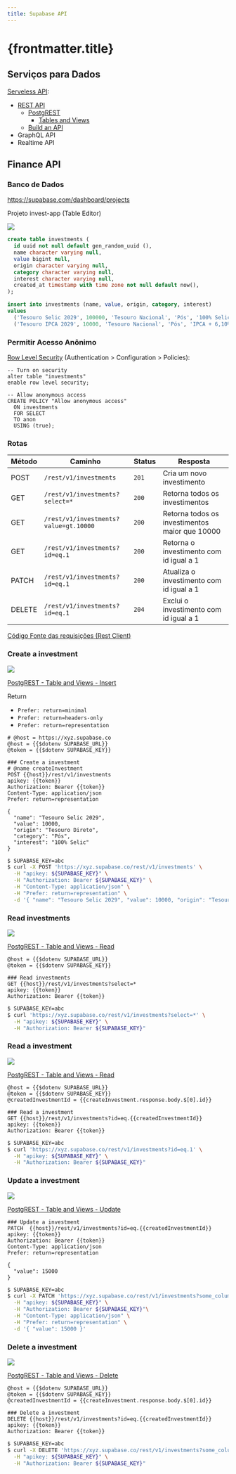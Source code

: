```yaml
---
title: Supabase API
---
```



# {frontmatter.title}

## Serviços para Dados

[Serveless API](https://supabase.com/docs/guides/api):
- [REST API](https://supabase.com/docs/guides/api#rest-api-overview)
  - [PostgREST](https://postgrest.org/en/stable/)
    - [Tables and Views](https://postgrest.org/en/stable/references/api/tables_views.html#)
  - [Build an API](https://supabase.com/docs/guides/api/quickstart)
- GraphQL API
- Realtime API

## Finance API

### Banco de Dados

https://supabase.com/dashboard/projects

Projeto invest-app (Table Editor)

![](/ls/imgs/package/supabase-api/database.png)

```sql
create table investments (
  id uuid not null default gen_random_uuid (),
  name character varying null,
  value bigint null,
  origin character varying null,
  category character varying null,
  interest character varying null,
  created_at timestamp with time zone not null default now(),
);
```

```sql
insert into investments (name, value, origin, category, interest)
values
  ('Tesouro Selic 2029', 100000, 'Tesouro Nacional', 'Pós', '100% Selic'),
  ('Tesouro IPCA 2029', 10000, 'Tesouro Nacional', 'Pós', 'IPCA + 6,10%');
```

### Permitir Acesso Anônimo

[Row Level Security](https://supabase.com/docs/guides/auth/row-level-security) (Authentication > Configuration > Policies):

```text
-- Turn on security
alter table "investments"
enable row level security;

-- Allow anonymous access
CREATE POLICY "Allow anonymous access"
  ON investments
  FOR SELECT
  TO anon
  USING (true);
```

### Rotas

| Método | Caminho                               | Status | Resposta                                       |
| ------ | ------------------------------------- | ------ | ---------------------------------------------- |
| POST   | `/rest/v1/investments`                | `201`  | Cria um novo investimento                      |
| GET    | `/rest/v1/investments?select=*`       | `200`  | Retorna todos os investimentos                 |
| GET    | `/rest/v1/investments?value=gt.10000` | `200`  | Retorna todos os investimentos maior que 10000 |
| GET    | `/rest/v1/investments?id=eq.1`        | `200`  | Retorna o investimento com id igual a 1        |
| PATCH  | `/rest/v1/investments?id=eq.1`        | `200`  | Atualiza o investimento com id igual a 1       |
| DELETE | `/rest/v1/investments?id=eq.1`        | `204`  | Exclui o investimento com id igual a 1         |

[Código Fonte das requisições (Rest Client)](https://github.com/ifpb/ls/tree/main/public/codes/package/supabase-api/)

### Create a investment

![](/ls/imgs/package/supabase-api/post-investment.png)

[PostgREST - Table and Views - Insert](https://postgrest.org/en/stable/references/api/tables_views.html#insert)

Return
- `Prefer: return=minimal`
- `Prefer: return=headers-only`
- `Prefer: return=representation`

<CodePreview src="/codes/package/supabase-api/.env.example" />

```http
# @host = https://xyz.supabase.co
@host = {{$dotenv SUPABASE_URL}}
@token = {{$dotenv SUPABASE_KEY}}

### Create a investment
# @name createInvestment
POST {{host}}/rest/v1/investments
apikey: {{token}}
Authorization: Bearer {{token}}
Content-Type: application/json
Prefer: return=representation

{
  "name": "Tesouro Selic 2029",
  "value": 10000,
  "origin": "Tesouro Direto",
  "category": "Pós",
  "interest": "100% Selic"
}
```

```bash
$ SUPABASE_KEY=abc
$ curl -X POST 'https://xyz.supabase.co/rest/v1/investments' \
  -H "apikey: ${SUPABASE_KEY}" \
  -H "Authorization: Bearer ${SUPABASE_KEY}" \
  -H "Content-Type: application/json" \
  -H "Prefer: return=representation" \
  -d '{ "name": "Tesouro Selic 2029", "value": 10000, "origin": "Tesouro Nacional", "category": "Pós", "interest": "100% Selic" }'
```

### Read investments

![](/ls/imgs/package/supabase-api/get-investments.png)

[PostgREST - Table and Views - Read](https://postgrest.org/en/stable/references/api/tables_views.html#read)

```http
@host = {{$dotenv SUPABASE_URL}}
@token = {{$dotenv SUPABASE_KEY}}

### Read investments
GET {{host}}/rest/v1/investments?select=*
apikey: {{token}}
Authorization: Bearer {{token}}
```

```bash
$ SUPABASE_KEY=abc
$ curl 'https://xyz.supabase.co/rest/v1/investments?select=*' \
  -H "apikey: ${SUPABASE_KEY}" \
  -H "Authorization: Bearer ${SUPABASE_KEY}"
```

### Read a investment

![](/ls/imgs/package/supabase-api/get-investment.png)

[PostgREST - Table and Views - Read](https://postgrest.org/en/stable/references/api/tables_views.html#read)

```http
@host = {{$dotenv SUPABASE_URL}}
@token = {{$dotenv SUPABASE_KEY}}
@createdInvestmentId = {{createInvestment.response.body.$[0].id}}

### Read a investment
GET {{host}}/rest/v1/investments?id=eq.{{createdInvestmentId}}
apikey: {{token}}
Authorization: Bearer {{token}}
```

```bash
$ SUPABASE_KEY=abc
$ curl 'https://xyz.supabase.co/rest/v1/investments?id=eq.1' \
  -H "apikey: ${SUPABASE_KEY}" \
  -H "Authorization: Bearer ${SUPABASE_KEY}"
```



### Update a investment

![](/ls/imgs/package/supabase-api/patch-investment.png)

[PostgREST - Table and Views - Update](https://postgrest.org/en/stable/references/api/tables_views.html#update)

```http
### Update a investment
PATCH  {{host}}/rest/v1/investments?id=eq.{{createdInvestmentId}}
apikey: {{token}}
Authorization: Bearer {{token}}
Content-Type: application/json
Prefer: return=representation

{
  "value": 15000
}
```

```bash
$ SUPABASE_KEY=abc
$ curl -X PATCH 'https://xyz.supabase.co/rest/v1/investments?some_column=eq.someValue' \
  -H "apikey: ${SUPABASE_KEY}" \
  -H "Authorization: Bearer ${SUPABASE_KEY}"\
  -H "Content-Type: application/json" \
  -H "Prefer: return=representation" \
  -d '{ "value": 15000 }'
```

### Delete a investment

![](/ls/imgs/package/supabase-api/delete-investment.png)

[PostgREST - Table and Views - Delete](https://postgrest.org/en/stable/references/api/tables_views.html#delete)

```http
@host = {{$dotenv SUPABASE_URL}}
@token = {{$dotenv SUPABASE_KEY}}
@createdInvestmentId = {{createInvestment.response.body.$[0].id}}

### Delete a investment
DELETE {{host}}/rest/v1/investments?id=eq.{{createdInvestmentId}}
apikey: {{token}}
Authorization: Bearer {{token}}
```

```bash
$ SUPABASE_KEY=abc
$ curl -X DELETE 'https://xyz.supabase.co/rest/v1/investments?some_column=eq.someValue' \
  -H "apikey: ${SUPABASE_KEY}" \
  -H "Authorization: Bearer ${SUPABASE_KEY}"
```
